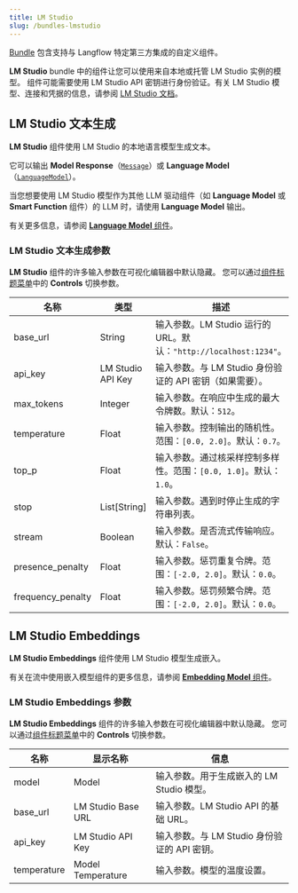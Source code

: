 ```yaml
---
title: LM Studio
slug: /bundles-lmstudio
---
```



[Bundle](/components-bundle-components) 包含支持与 Langflow 特定第三方集成的自定义组件。

**LM Studio** bundle 中的组件让您可以使用来自本地或托管 LM Studio 实例的模型。
组件可能需要使用 LM Studio API 密钥进行身份验证。有关 LM Studio 模型、连接和凭据的信息，请参阅 [LM Studio 文档](https://lmstudio.ai/docs)。

## LM Studio 文本生成

**LM Studio** 组件使用 LM Studio 的本地语言模型生成文本。

它可以输出 **Model Response**（[`Message`](/data-types#message)）或 **Language Model**（[`LanguageModel`](/data-types#languagemodel)）。

当您想要使用 LM Studio 模型作为其他 LLM 驱动组件（如 **Language Model** 或 **Smart Function** 组件）的 LLM 时，请使用 **Language Model** 输出。

有关更多信息，请参阅 [**Language Model** 组件](/components-models)。

### LM Studio 文本生成参数

**LM Studio** 组件的许多输入参数在可视化编辑器中默认隐藏。
您可以通过[组件标题菜单](/concepts-components#component-menus)中的 <Icon name="SlidersHorizontal" aria-hidden="true"/> **Controls** 切换参数。

| 名称 | 类型 | 描述 |
|------|------|-------------|
| base_url | String | 输入参数。LM Studio 运行的 URL。默认：`"http://localhost:1234"`。 |
| api_key | LM Studio API Key | 输入参数。与 LM Studio 身份验证的 API 密钥（如果需要）。 |
| max_tokens | Integer | 输入参数。在响应中生成的最大令牌数。默认：`512`。 |
| temperature | Float | 输入参数。控制输出的随机性。范围：`[0.0, 2.0]`。默认：`0.7`。 |
| top_p | Float | 输入参数。通过核采样控制多样性。范围：`[0.0, 1.0]`。默认：`1.0`。 |
| stop | List[String] | 输入参数。遇到时停止生成的字符串列表。 |
| stream | Boolean | 输入参数。是否流式传输响应。默认：`False`。 |
| presence_penalty | Float | 输入参数。惩罚重复令牌。范围：`[-2.0, 2.0]`。默认：`0.0`。 |
| frequency_penalty | Float | 输入参数。惩罚频繁令牌。范围：`[-2.0, 2.0]`。默认：`0.0`。 |

## LM Studio Embeddings

**LM Studio Embeddings** 组件使用 LM Studio 模型生成嵌入。

有关在流中使用嵌入模型组件的更多信息，请参阅 [**Embedding Model** 组件](/components-embedding-models)。

### LM Studio Embeddings 参数

**LM Studio Embeddings** 组件的许多输入参数在可视化编辑器中默认隐藏。
您可以通过[组件标题菜单](/concepts-components#component-menus)中的 <Icon name="SlidersHorizontal" aria-hidden="true"/> **Controls** 切换参数。

| 名称 | 显示名称 | 信息 |
|------|--------------|------|
| model | Model | 输入参数。用于生成嵌入的 LM Studio 模型。 |
| base_url | LM Studio Base URL | 输入参数。LM Studio API 的基础 URL。 |
| api_key | LM Studio API Key | 输入参数。与 LM Studio 身份验证的 API 密钥。 |
| temperature | Model Temperature | 输入参数。模型的温度设置。 |